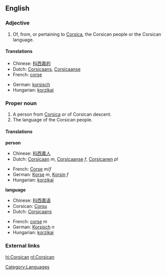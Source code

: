 {{interwiktionary|code=co}}
==English==

===Adjective===
{{en-adj|-}}

#Of, from, or pertaining to [[Corsica]], the Corsican people or the Corsican language.

====Translations====

{{top}}
*Chinese: [[科西嘉的]]
*Dutch: [[Corsicaans]], [[Corsicaanse]]
*French: [[corse]]
{{mid}}
*German: [[korsisch]]
*Hungarian: [[korzikai]]
{{bottom}}
{{wikipedia}}
===Proper noun===
{{en-noun|s|-}}

#A person from [[Corsica]] or of Corsican descent.
#The language of the Corsican people.

====Translations====
'''person'''
{{top}}
*Chinese: [[科西嘉人]]
*Dutch:  [[Corsicaan]] ''m'', [[Corsicaanse]] ''f'', [[Corsicanen]] ''pl''
{{mid}}
*French: [[Corse]] ''m''/''f''
*German: [[Korse]] ''m'', [[Korsin]] ''f''
*Hungarian: [[korzikai]]
{{bottom}}

'''language'''
{{top}}
*Chinese: [[科西嘉语]]
*Corsican: [[Corsu]]
*Dutch:  [[Corsicaans]] {{n}}
{{mid}}
*French: [[corse]] ''m''
*German: [[Korsisch]] ''n''
*Hungarian: [[korzikai]]
{{bottom}}

===External links===
{{ethnologue|code=cos}}

[[Category:Languages]]

[[hi:Corsican]]
[[nl:Corsican]]